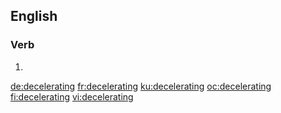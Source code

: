 ==English==

===Verb===
{{head|en|present participle}}

# {{present participle of|decelerate|lang=en}}

[[de:decelerating]]
[[fr:decelerating]]
[[ku:decelerating]]
[[oc:decelerating]]
[[fi:decelerating]]
[[vi:decelerating]]